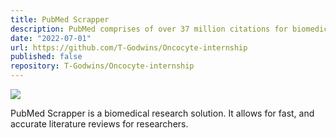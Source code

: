 ```yaml
---
title: PubMed Scrapper
description: PubMed comprises of over 37 million citations for biomedical literature. I developed an article scrapper to promote efficient and thorough literature review. Selenium, Beautiful Soup and Pandas packages were used within Jupyter Notebook.
date: "2022-07-01"
url: https://github.com/T-Godwins/Oncocyte-internship
published: false
repository: T-Godwins/Oncocyte-internship
---
```



[![](https://)](https://github.com/T-Godwins/Oncocyte-internship)

PubMed Scrapper is a biomedical research solution. It allows for fast, and accurate literature reviews for researchers.
